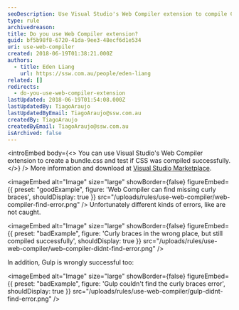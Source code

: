 ```yaml
---
seoDescription: Use Visual Studio's Web Compiler extension to compile CSS files and find missing curly braces, but note that it may not catch all errors.
type: rule
archivedreason:
title: Do you use Web Compiler extension?
guid: bf5b98f8-6720-41da-9ee3-48ecf6d1e534
uri: use-web-compiler
created: 2018-06-19T01:38:21.000Z
authors:
  - title: Eden Liang
    url: https://ssw.com.au/people/eden-liang
related: []
redirects:
  - do-you-use-web-compiler-extension
lastUpdated: 2018-06-19T01:54:08.000Z
lastUpdatedBy: TiagoAraujo
lastUpdatedByEmail: TiagoAraujo@ssw.com.au
createdBy: TiagoAraujo
createdByEmail: TiagoAraujo@ssw.com.au
isArchived: false
---
```


<introEmbed
  body={<>
You can use Visual Studio's Web Compiler extension to create a bundle.css and test if CSS was compiled successfully.
  </>}
/>
More information and download at [Visual Studio Marketplace](https://marketplace.visualstudio.com/items?itemName=MadsKristensen.WebCompiler).

<imageEmbed
  alt="Image"
  size="large"
  showBorder={false}
  figureEmbed={{
    preset: "goodExample",
    figure: 'Web Compiler can find missing curly braces',
    shouldDisplay: true
  }}
  src="/uploads/rules/use-web-compiler/web-compiler-find-error.png"
/>
Unfortunately different kinds of errors, like are not caught.

<imageEmbed
  alt="Image"
  size="large"
  showBorder={false}
  figureEmbed={{
    preset: "badExample",
    figure: 'Curly braces in the wrong place, but still compiled successfully',
    shouldDisplay: true
  }}
  src="/uploads/rules/use-web-compiler/web-compiler-didnt-find-error.png"
/>

In addition, Gulp is wrongly successful too:

<imageEmbed
  alt="Image"
  size="large"
  showBorder={false}
  figureEmbed={{
    preset: "badExample",
    figure: 'Gulp couldn\'t find the curly braces error',
    shouldDisplay: true
  }}
  src="/uploads/rules/use-web-compiler/gulp-didnt-find-error.png"
/>
